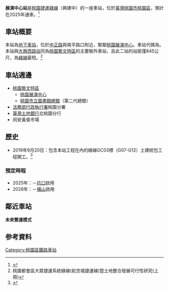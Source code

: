{{桃園市未來建設}}
{{Infobox station
| name                = 展演中心站
| native_name         = Taoyuan P. Arts Center (TPAC) Station
| linecolour          ={{桃園捷運色彩|綠}}
| native_name_lang    = 
| symbol_location     = 
| symbol              = 
| type                = [[捷運|捷運]]車站
| image               = 
| alt                 = 
| caption             = 
| address             = [[中正路_(桃園區)|中正路]]
| borough             = [[桃園市|桃園市]][[桃園區|桃園區]]
| country             = {{TWN}}
| coordinates         =  <!-- {{coord|latitude|N/S|longitude|E/W|display=inline,title}} -->
| owned               = [[桃園捷運公司|桃園大眾捷運股份有限公司]]
| operator            = {{Rint|TW|TYM}} [[桃園捷運|桃園捷運]]
| line                = {{桃捷綠線}}
| distance            = 
| platform            = [[島式月台|島式月台]]
| PlatformType        = 
| tracks              = 
| train_operators     = 
| connections         = 
| structure           = [[地下車站|地下車站]]
| Interchange         =
| disabled            = 
| code                = {{Color|{{桃園捷運色彩|綠}}|'''G11'''}}
| zone                = 
| website             = 
| opened              = 
| opening             = 2025年
| closed              = 
| passengers          = 
| pass_year           = 
| pass_rank           = 
| services            = 
| other_services      = 
}}

'''展演中心站'''是[[桃園捷運|桃園捷運]][[桃園捷運綠線|綠線]]（興建中）的一座車站，位於[[臺灣|臺灣]][[桃園市|桃園市]][[桃園區|桃園區]]，預計在2025年通車。<ref>{{cite web|url=https://udn.com/news/story/7266/3416237|title=桃園捷運綠線兩段動工時間定了 等待10年綠捷啟動|first=|last=聯合新聞網|website=聯合新聞網|access-date=2020-11-04|archive-date=2020-11-10|archive-url=https://web.archive.org/web/20201110053426/https://udn.com/news/story/7266/3416237|dead-url=no}}</ref>

==車站概要==
本站為[[地下車站|地下車站]]，位於[[中正路_(桃園區)|中正路]]與南平路口附近，緊鄰[[桃園展演中心|桃園展演中心]]。車站代碼為{{Color|{{桃園捷運色彩|綠}}|'''G11'''}}。本站與[[大興西路站|大興西路站]]同為[[桃園藝文特區|桃園藝文特區]]的主要聯外車站，且此二站的站距僅845公尺，為[[桃園捷運綠線|綠線]]最短。<ref>桃園都會區大眾捷運系統綠線(航空城捷運線)暨土地整合發展可行性研究(上冊)</ref>

==車站週邊==
* [[桃園藝文特區|桃園藝文特區]]
** [[桃園展演中心|桃園展演中心]]
** [[桃園市立圖書館總館|桃園市立圖書館總館]]（第二代總館）
* [[中華民國法務部|法務部]][[法務部行政執行署|行政執行署]]桃園分署
* [[臺灣土地銀行|臺灣土地銀行]]北桃園分行
* 同安黃昏市場

==歷史==
* 2019年9月20日：包含本站工程在內的綠線GC03標（G07-G12）土建統包工程開工。<ref>{{cite web|url=https://www.chinatimes.com/realtimenews/20190920003541-260410?chdtv|title=桃捷綠線GC03標開工 挑戰最深地下車站|last=中時電子報|website=中時電子報|access-date=2020-11-04|archive-date=2020-11-09|archive-url=https://web.archive.org/web/20201109111021/https://www.chinatimes.com/realtimenews/20190920003541-260410?chdtv|dead-url=no}}</ref>

===預定時程===
* 2025年：{{站|八德}}－[[坑口站_(台灣)|坑口]]啟用
* 2028年：{{站|大湳}}－[[橫山站_(桃園市)|橫山]]啟用

==鄰近車站==
'''未來營運模式'''
{{start rail box|[[桃園捷運|桃園捷運]]}}
{{s-unbuilt|{{站|大興西路}}|往 {{站|八德}}／{{站|大湳}}}}
{{s-line|[[桃園捷運綠線|綠線]]|（興建中）|{{桃園捷運色彩|綠}}}}
{{s-unbuilt|[[南崁轉運站|南崁轉運站]]|往 [[坑口站_(台灣)|坑口]]／[[橫山站_(桃園市)|橫山]]}}
{{end box}}

==参考資料==
{{reflist}}

{{桃園捷運綠線}}
[[Category:桃園區鐵路車站|Category:桃園區鐵路車站]]